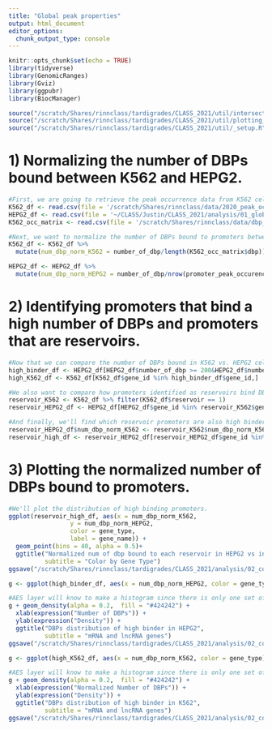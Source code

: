 ```yaml
---
title: "Global peak properties"
output: html_document
editor_options: 
  chunk_output_type: console
---
```


```r
knitr::opts_chunk$set(echo = TRUE)
library(tidyverse)
library(GenomicRanges)
library(Gviz)
library(ggpubr)
library(BiocManager)

source("/scratch/Shares/rinnclass/tardigrades/CLASS_2021/util/intersect_functions.R")
source("/scratch/Shares/rinnclass/tardigrades/CLASS_2021/util/plotting_functions.R")
source("/scratch/Shares/rinnclass/tardigrades/CLASS_2021/util/_setup.R")
```

# 1) Normalizing the number of DBPs bound between K562 and HEPG2.
```r
#First, we are going to retrieve the peak occurrence data from K562 cells (2020 class data) and HEPG2 cells (2021 class data).
K562_df <- read.csv(file = '/scratch/Shares/rinnclass/data/2020_peak_occurence_df.csv')
HEPG2_df <- read.csv(file = '~/CLASS/Justin/CLASS_2021/analysis/01_global_peak_properties/results/peak_occurence_dataframe.csv')
K562_occ_matrix <- read.csv(file = '/scratch/Shares/rinnclass/data/dbp_promoter_binding_table.csv')

#Next, we want to normalize the number of DBPs bound to promoters between the two cell lines so that we can accurately compare the two. This will be added to each dataframe.
K562_df <- K562_df %>%
  mutate(num_dbp_norm_K562 = number_of_dbp/length(K562_occ_matrix$dbp))

HEPG2_df <- HEPG2_df %>%
  mutate(num_dbp_norm_HEPG2 = number_of_dbp/nrow(promoter_peak_occurence))

```

# 2) Identifying promoters that bind a high number of DBPs and promoters that are reservoirs.
```r
#Now that we can compare the number of DBPs bound in K562 vs. HEPG2 cells, we want to know which promoters are being bound by the highest number of DBPs. Those greater than 350 DBPs bound, we'll call high binders.
high_binder_df <- HEPG2_df[HEPG2_df$number_of_dbp >= 200&HEPG2_df$number_of_dbp <= 350,]
high_K562_df <- K562_df[K562_df$gene_id %in% high_binder_df$gene_id,]

#We also want to compare how promoters identified as reservoirs bind DBPs across cell types. We'll take the promoters labeled 'reservoirs' from K562 and apply that to our HEPG2 dataset.
reservoir_K562 <- K562_df %>% filter(K562_df$reservoir == 1)
reservoir_HEPG2_df <- HEPG2_df[HEPG2_df$gene_id %in% reservoir_K562$gene_id,]

#And finally, we'll find which reservoir promoters are also high binders.
reservoir_HEPG2_df$num_dbp_norm_K562 <- reservoir_K562$num_dbp_norm_K562
reservoir_high_df <- reservoir_HEPG2_df[reservoir_HEPG2_df$gene_id %in% high_binder_df$gene_id,]
```


# 3) Plotting the normalized number of DBPs bound to promoters.
```r
#We'll plot the distribution of high binding promoters.
ggplot(reservoir_high_df, aes(x = num_dbp_norm_K562, 
                 y = num_dbp_norm_HEPG2,
                 color = gene_type,
                 label = gene_name)) +
  geom_point(bins = 40, alpha = 0.5)+
  ggtitle("Normalized num of dbp bound to each reservoir in HEPG2 vs in K562",
          subtitle = "Color by Gene Type") 
ggsave("/scratch/Shares/rinnclass/tardigrades/CLASS_2021/analysis/02_content_of_peaks_per_promoter/figures/Normalized_distribution_num_dbp_HEPG2_K562.png", height = 5, width = 8)

g <- ggplot(high_binder_df, aes(x = num_dbp_norm_HEPG2, color = gene_type))

#AES layer will know to make a histogram since there is only one set of values for x.
g + geom_density(alpha = 0.2,  fill = "#424242") +
  xlab(expression("Number of DBPs")) +
  ylab(expression("Density")) +
  ggtitle("DBPs distribution of high binder in HEPG2",
          subtitle = "mRNA and lncRNA genes") 
ggsave("/scratch/Shares/rinnclass/tardigrades/CLASS_2021/analysis/02_content_of_peaks_per_promoter/figures/Distribution_high_genes_num_dbp_HEPG2.png", height = 5, width = 8)

g <- ggplot(high_K562_df, aes(x = num_dbp_norm_K562, color = gene_type))

#AES layer will know to make a histogram since there is only one set of values for x.
g + geom_density(alpha = 0.2,  fill = "#424242") +
  xlab(expression("Normalized Number of DBPs")) +
  ylab(expression("Density")) +
  ggtitle("DBPs distribution of high binder in K562",
          subtitle = "mRNA and lncRNA genes") 
ggsave("/scratch/Shares/rinnclass/tardigrades/CLASS_2021/analysis/02_content_of_peaks_per_promoter/figures/Distribution_high_genes_num_dbp_K562.png", height = 5, width = 8)
```



